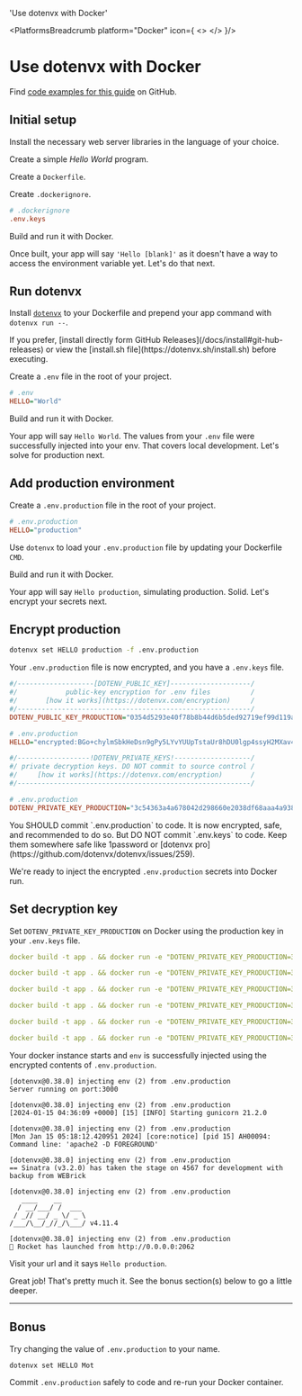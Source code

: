 

  'Use dotenvx with Docker'

<PlatformsBreadcrumb platform="Docker" icon={
  <>
    <DockerIcon className="h-9 w-9 text-[#2496ED]"/>
  </>
}/>
# Use dotenvx with Docker
<GuideHeading lead={description} />

<Note>
  Find <a href="https://github.com/dotenvx/examples/tree/main/platforms/docker">code examples for this guide</a> on GitHub.
</Note>

<div className="not-prose grid grid-flow-col auto-cols-max gap-x-6 gap-y-10">
  <NodeIcon className="h-9 w-9 text-[#339933]"/>
  <PythonIcon className="h-9 w-9 text-[#3776AB]"/>
  <PhpIcon className="h-10 w-10 text-[#777BB4]"/>
  <RubyIcon className="h-9 w-9 text-[#CC342D]"/>
  <GoIcon className="h-10 w-10 text-[#00ADD8]"/>
  <RustIcon className="h-10 w-10 text-[#000000] dark:invert"/>
</div>

## Initial setup

Install the necessary web server libraries in the language of your choice.

<InstallLibrariesCodeGroup/>

Create a simple *Hello World* program.

<HelloWorldCodeGroup/>

Create a `Dockerfile`.

<DockerfileCodeGroup/>

Create `.dockerignore`.

```ini {{ title: '.dockerignore' }}
# .dockerignore
.env.keys
```

Build and run it with Docker.

<DockerRunCodeGroup/>

<ScreenshotBrowser url="/assets/docs/hello-blank.png" www="docker container" />

Once built, your app will say `'Hello [blank]'` as it doesn't have a way to access the environment variable yet. Let's do that next.

## Run dotenvx

Install [`dotenvx`](https://github.com/dotenvx/dotenvx) to your Dockerfile and prepend your app command with `dotenvx run --`.

<DockerfileDotenvxCodeGroup/>

<Note>
  If you prefer, [install directly form GitHub Releases](/docs/install#git-hub-releases) or view the [install.sh file](https://dotenvx.sh/install.sh) before executing.
</Note>

Create a `.env` file in the root of your project.

```ini {{ title: '.env' }}
# .env
HELLO="World"
```

Build and run it with Docker.

<DockerRunCodeGroup/>

<ScreenshotBrowser url="/assets/docs/hello-world.png" www="localhost:$PORT" />

Your app will say `Hello World`. The values from your `.env` file were successfully injected into your env. That covers local development. Let's solve for production next.

## Add production environment

Create a `.env.production` file in the root of your project.

```ini {{ title: '.env.production' }}
# .env.production
HELLO="production"
```

Use `dotenvx` to load your `.env.production` file by updating your Dockerfile `CMD`.

<DockerDotenvxRunProductionLocalCodeGroup/>

Build and run it with Docker.

<DockerRunCodeGroup/>

<ScreenshotBrowser url="/assets/docs/hello-production.png" www="localhost:$PORT" />

Your app will say `Hello production`, simulating production. Solid. Let's encrypt your secrets next.

## Encrypt production

```sh
dotenvx set HELLO production -f .env.production
```

Your `.env.production` file is now encrypted, and you have a `.env.keys` file.

```ini {{ title: '.env.production' }}
#/-------------------[DOTENV_PUBLIC_KEY]--------------------/
#/            public-key encryption for .env files          /
#/       [how it works](https://dotenvx.com/encryption)     /
#/----------------------------------------------------------/
DOTENV_PUBLIC_KEY_PRODUCTION="0354d5293e40f78b8b44d6b5ded92719ef99d119a79093d6babd0ef9e80a9a7667"

# .env.production
HELLO="encrypted:BGo+chylmSbkHeDsn9gPy5LYvYUUpTstaUr8hDU0lgp4ssyH2MXav43ww+B3WNaYLZQpJdJdJ2F8qLbV4vDolF42ETQFu/xxhKA2/MRxiC/Vd1s/DMDjm9RSHOCQ5YHywLrUY9UySesbn58="
```

```ini {{ title: ".env.keys" }}
#/------------------!DOTENV_PRIVATE_KEYS!-------------------/
#/ private decryption keys. DO NOT commit to source control /
#/     [how it works](https://dotenvx.com/encryption)       /
#/----------------------------------------------------------/

# .env.production
DOTENV_PRIVATE_KEY_PRODUCTION="3c54363a4a678042d298660e2038df68aaa4a9383048d913d0e6db15e137020d"
```

<Note>
  You SHOULD commit `.env.production` to code. It is now encrypted, safe, and recommended to do so. But DO NOT commit `.env.keys` to code. Keep them somewhere safe like 1password or [dotenvx pro](https://github.com/dotenvx/dotenvx/issues/259).
</Note>

We're ready to inject the encrypted `.env.production` secrets into Docker run.

## Set decryption key

Set `DOTENV_PRIVATE_KEY_PRODUCTION` on Docker using the production key in your `.env.keys` file.

<CodeGroup>

```yaml {{ title: 'Node' }}
docker build -t app . && docker run -e "DOTENV_PRIVATE_KEY_PRODUCTION=3c54363a4a678042d298660e2038df68aaa4a9383048d913d0e6db15e137020d" -it --init --rm -p 3000:3000 app
```

```yaml {{ title: 'Python' }}
docker build -t app . && docker run -e "DOTENV_PRIVATE_KEY_PRODUCTION=3c54363a4a678042d298660e2038df68aaa4a9383048d913d0e6db15e137020d" -it --init --rm -p 5000:5000 app
```

```yaml {{ title: 'PHP' }}
docker build -t app . && docker run -e "DOTENV_PRIVATE_KEY_PRODUCTION=3c54363a4a678042d298660e2038df68aaa4a9383048d913d0e6db15e137020d" -it --init --rm -p 8080:80 app
```

```yaml {{ title: 'Ruby' }}
docker build -t app . && docker run -e "DOTENV_PRIVATE_KEY_PRODUCTION=3c54363a4a678042d298660e2038df68aaa4a9383048d913d0e6db15e137020d" -it --init --rm -p 4567:4567 app
```

```yaml {{ title: 'Go' }}
docker build -t app . && docker run -e "DOTENV_PRIVATE_KEY_PRODUCTION=3c54363a4a678042d298660e2038df68aaa4a9383048d913d0e6db15e137020d" -it --init --rm -p 1323:1323 app
```

```yaml {{ title: 'Rust' }}
docker build -t app . && docker run -e "DOTENV_PRIVATE_KEY_PRODUCTION=3c54363a4a678042d298660e2038df68aaa4a9383048d913d0e6db15e137020d" -it --init --rm -p 20629:20629 app
```

</CodeGroup>

Your docker instance starts and `env` is successfully injected using the encrypted contents of `.env.production`.

<CodeGroup>

```shell {{ title: 'Node' }}
[dotenvx@0.38.0] injecting env (2) from .env.production
Server running on port:3000
```

```shell {{ title: 'Python' }}
[dotenvx@0.38.0] injecting env (2) from .env.production
[2024-01-15 04:36:09 +0000] [15] [INFO] Starting gunicorn 21.2.0
```

```shell {{ title: 'PHP' }}
[dotenvx@0.38.0] injecting env (2) from .env.production
[Mon Jan 15 05:18:12.420951 2024] [core:notice] [pid 15] AH00094: Command line: 'apache2 -D FOREGROUND'
```

```shell {{ title: 'Ruby' }}
[dotenvx@0.38.0] injecting env (2) from .env.production
== Sinatra (v3.2.0) has taken the stage on 4567 for development with backup from WEBrick
```

```shell {{ title: 'Go' }}
[dotenvx@0.38.0] injecting env (2) from .env.production
   ____    __
  / __/___/ /  ___
 / _// __/ _ \/ _ \
/___/\__/_//_/\___/ v4.11.4
```

```shell {{ title: 'Rust' }}
[dotenvx@0.38.0] injecting env (2) from .env.production
🚀 Rocket has launched from http://0.0.0.0:2062
```

</CodeGroup>

Visit your url and it says `Hello production`.

<ScreenshotBrowser url="/assets/docs/hello-production.png" www="docker container" />

<WellDone/>

Great job! That's pretty much it. See the bonus section(s) below to go a little deeper.

---

## Bonus

Try changing the value of `.env.production` to your name.

```sh
dotenvx set HELLO Mot
```

Commit `.env.production` safely to code and re-run your Docker container.

<ScreenshotBrowser url="/assets/docs/hello-mot.png" />
